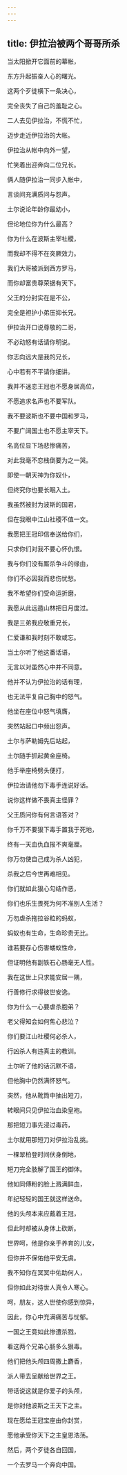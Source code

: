 ```yaml
---
---
---
```

title: 伊拉治被两个哥哥所杀
---




当太阳掀开它面前的幕帐，

东方升起振奋人心的曙光。

这两个歹徒横下一条决心，

完全丧失了自己的羞耻之心。

二人去见伊拉治，不慌不忙，

迈步走近伊拉治的大帐。

伊拉治从帐中向外一望，

忙笑着出迎奔向二位兄长。

俩人随伊拉治一同步入帐中，

言谈间充满质问与怨声。

土尔说论年龄你最幼小，

但论地位你为什么最高？

你为什么在波斯主宰社稷，

而我却不得不在突厥效力。

我们大哥被派到西方罗马，

而你却富贵尊荣据有天下。

父王的分封实在是不公，

完全是袒护小弟压抑长兄。

伊拉治开口说尊敬的二哥，

不必动怒有话请你明说。

你志向远大是我的兄长，

心中若有不平请你细讲。

我并不迷恋王冠也不愿身居高位，

不愿追求名声也不要军队。

我不要波斯也不要中国和罗马，

不要广阔国土也不愿主宰天下。

名高位显下场悲惨痛苦，

对此我毫不恋栈倒要为之一哭。

即使一朝天神为你奴仆，

但终究你也要长眠入土。

我虽然被封为波斯的国君，

但在我眼中江山社稷不值一文。

我愿把王冠印信奉送给你们，

只求你们对我不要心怀仇恨。

我与你们没有厮杀争斗的缘由，

你们不必因我而悲伤忧愁。

我不希望你们受命运折磨，

我愿从此远遁山林把日月度过。

我是三弟我应敬重兄长，

仁爱谦和我时刻不敢或忘。

当土尔听了他这番话语，

无言以对虽然心中并不同意。

他并不认为伊拉治的话有理，

也无法平复自己胸中的怒气。

他坐在座位中怒气填膺，

突然站起口中频出怨声。

土尔与萨勒姆先后站起，

土尔随手抓起黄金座椅。

他手举座椅劈头便打，

伊拉治请他勿下毒手连说好话。

说你这样做不畏真主怪罪？

父王质问你有何言语答对？

你千万不要狠下毒手置我于死地，

终有一天血仇血报不爽毫厘。

你万勿使自己成为杀人凶犯，

杀我之后今世再难相见。

你们就如此狠心勾结作恶，

你们也乐生畏死为何不准别人生活？

万勿虐杀拖拉谷粒的蚂蚁，

蚂蚁也有生命，生命珍贵无比。

谁若要存心伤害蝼蚁性命，

但证明他有副铁石心肠毫无人性。

我在这世上只求能安居一隅，

行善修行求得彼世安逸。

你为什么一心要虐杀胞弟？

老父得知会如何焦心悲泣？

你们要江山社稷何必杀人，

行凶杀人有违真主的教训。

土尔听了他的话沉默不语，

但他胸中仍然满怀怒气。

突然，他从靴筒中抽出短刀，

转眼间只见伊拉治血染皇袍。

那把短刀事先浸过毒药，

土尔就用那短刀对伊拉治乱挑。

一棵翠柏登时间伏身倒地，

短刀完全肢解了国王的御体。

他如同傅粉的脸上溅满鲜血，

年纪轻轻的国王就这样送命。

他的头颅本来应戴着王冠，

但此时却被从身体上砍断。

世界呵，他是你亲手养育的儿女，

但你并不保佑他平安无虞。

我不知你在冥冥中佑助何人，

但你如此对待世人真令人寒心。

呵，朋友，这人世使你感到惊异，

因此，你心中充满痛苦与忧郁。

一国之王竟如此惨遭杀戮，

看这两个兄弟心肠多么狠毒。

他们把他头颅四周撒上麝香，

派人带去呈献给世界之王。

带话说这就是你爱子的头颅，

是你封他波斯之王天下之主。

现在愿给王冠宝座由你封赏，

愿他承受你天下之主皇恩浩荡。

然后，两个歹徒各自回国，

一个去罗马一个奔向中国。